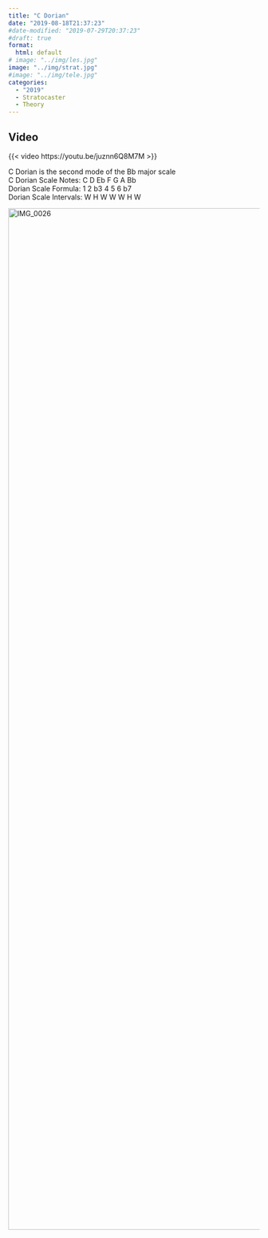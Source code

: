 ```yaml
---
title: "C Dorian"
date: "2019-08-18T21:37:23"
#date-modified: "2019-07-29T20:37:23"
#draft: true
format: 
  html: default
# image: "../img/les.jpg"
image: "../img/strat.jpg"
#image: "../img/tele.jpg"
categories:
  - "2019"
  - Stratocaster
  - Theory
---
```


## Video

{{< video https://youtu.be/juznn6Q8M7M >}}

C Dorian is the second mode of the Bb major scale\
C Dorian Scale Notes: C D Eb F G A Bb\
Dorian Scale Formula: 1 2 b3 4 5 6 b7\
Dorian Scale Intervals: W H W W W H W

<img class="alignnone size-full wp-image-174" src="https://thedeepkeel.files.wordpress.com/2019/05/img_0026.jpg" alt="IMG_0026" width="1537" height="2049" />